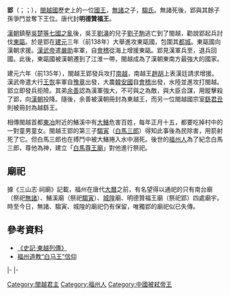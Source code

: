 {{noteTA
|1=zh-hans:余善; zh-hant:餘善;
}}
{{百越君王
|名稱=閩越王郢
|越國代數=
|閩越代數=8
|東甌代數=
|南越代數=
|前任=[[騶無諸|閩越王無諸]]
|繼任=[[騶丑|越繇王丑]]、[[騶餘善|東越王餘善]]
|畫像=
|畫像大小=
|說明=
|在位=？－前135年
|年號=
|姓名=騶郢
|封號=閩越王、明德贊福王
|字=
|號=
|別名=
|出生年=
|逝世年=前135年
|廟號=
|諡號=
|尊號=
|陵墓=
|父親=[[騶無諸|騶無諸]]
|嫡母=
|母親=
|后妃=
|兄弟=[[騶餘善|騶餘善]]
|姊妹=
|注釋=
}}

'''郢'''（{{lang-cdo|'''Tīng'''}}；{{lang-nan|'''Éng'''}}；{{bd|？||前135年||}}），[[閩越國|閩越國]]歷史上的一位[[國王|國王]]，[[無諸|無諸]]之子，[[騶氏|騶氏]]。無諸死後，郢與其餘子孫爭鬥並奪下王位。唐代封'''明德贊福王'''。

[[漢朝|漢朝]]鎮壓[[七國之亂|吳楚等七國之亂]]後，吳王[[劉濞|劉濞]]的兒子[[劉子駒|劉子駒]]逃亡到了閩越，勸說郢起兵討伐[[東甌|東甌]]。於是郢在[[建元_(西汉)|建元]]三年（前138年）大舉進攻東甌國，包圍其[[溫州|都城]]。東甌國向漢朝求援。[[漢武帝|漢武帝]]遣[[嚴助|嚴助]]率軍，自[[會稽|會稽]]從海上增援東甌。郢見漢軍兵至，退兵回國。此後，東甌國被漢朝遷到了江淮一帶，閩越成為了漢朝東南方最強大的國家。

建元六年（前135年），閩越王郢發兵攻打[[南越國|南越]]，南越王[[趙胡|趙胡]]上表漢廷請求增援。漢武帝遣大行[[王恢|王恢]]率軍自[[豫章|豫章]]出發，大農[[韓安國|韓安國]]自[[會稽|會稽]]出發，水陸並進攻打閩越。郢立即發兵拒險。其弟[[余善|余善]]認為漢軍強大，不可與之為敵，與大臣合謀，用鏦擊殺了郢，向[[漢朝|漢朝]]投降。隨後，余善被漢朝冊封為東越王，而另一位閩越國宗室[[丑_(繇王)|繇君丑]]則被冊封為越繇王。

相傳閩越首都[[東冶|東冶]]附近的鱔溪中有[[鱔|大鱔]]危害百姓，每年正月十五，都要吃掉村中的一對童男童女。閩越王郢的第三子[[騶寅|騶寅]]（[[白馬三郎|白馬三郎]]）得知此事後為民除害，用箭射死了它。但白馬三郎也在搏鬥中被大鱔捲入水中溺死。後世的[[福州人|福州人]]為了紀念白馬三郎，尊他為神，建立「[[白馬尊王廟|白馬尊王廟]]」對他進行祭祀。

==廟祀==

據《三山志·祠廟》記載，福州在唐代[[大曆|大曆]]之前，有名望得以通祀的只有南台廟（祭祀[[無諸|無諸]]）、鱔溪廟（祭祀[[騶寅|騶寅]]）、[[城隍|城隍]]廟、明德贊福王廟（祭祀郢）四處廟宇。時至今日，無諸、騶寅、城隍的廟祀仍有保留，唯獨郢的廟祀似已失傳。

== 參考資料 ==
*[[s:史記/卷114|《史記·東越列傳》]]
*[http://big5.chinanews.com.cn:89/cul/news/2009/12-04/2001386.shtml 福州道教“白马王”信仰]{{dead link|date=十月 2017 |bot=InternetArchiveBot }}


{{s-start}}
{{s-hou|[[閩越國|閩越國]]國王||？||前135年}}
|-
{{s-before|rows=2|不詳}}
{{s-title|rows=2|[[闽越国|闽越国]][[闽越王|君主]]|？—前135年}}
{{s-after|[[餘善|餘善]]|東越王、東越武帝}}
|-
{{s-after|[[丑_(繇王)|丑]]|繇王}}
{{s-end}}
{{閩越國}}
[[Category:閩越君主|Category:閩越君主]]
[[Category:福州人|Category:福州人]]
[[Category:中國被弒帝王|Category:中國被弒帝王]]